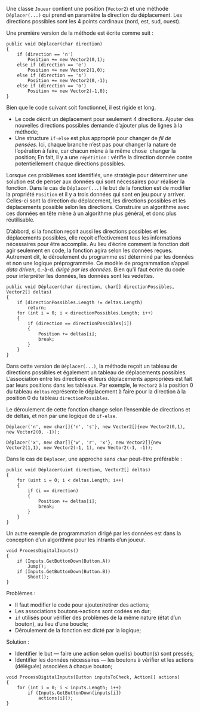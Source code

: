 Une classe `Joueur` contient une position (`Vector2`) et une méthode `Déplacer(...)` qui prend en paramètre la direction du déplacement. Les directions possibles sont les 4 points cardinaux (nord, est, sud, ouest).

Une première version de la méthode est écrite comme suit :

```
public void Déplacer(char direction)
{
	if (direction == 'n')
		Position += new Vector2(0,1);
	else if (direction == 'e') 
		Position += new Vector2(1,0);
	else if (direction == 's') 
		Position += new Vector2(0,-1);
	else if (direction == 'o') 
		Position += new Vector2(-1,0);
}
```

Bien que le code suivant soit fonctionnel, il est rigide et long.

* Le code décrit un déplacement pour seulement 4 directions. Ajouter des nouvelles directions possibles demande d'ajouter plus de lignes à la méthode;
* Une structure `if-else` est plus approprié pour changer de _fil de pensées_. Ici, chaque branche n'est pas pour changer la nature de l'opération à faire, car chacun mène à la même chose ­ changer la position; En fait, il y a une `répétition` : vérifie la direction donnée contre potentiellement chaque directions possibles.

Lorsque ces problèmes sont identifiés, une stratégie pour déterminer une solution est de penser aux données qui sont nécessaires pour réaliser la fonction. Dans le cas de `Déplacer(...)` le but de la fonction est de modifier la propriété `Position` et il y a trois données qui sont en jeu pour y arriver. Celles-ci sont la direction du déplacement, les directions possibles et les déplacements possible selon les directions. Construire un algorithme avec ces données en tête mène à un algorithme plus général, et donc plus réutilisable.

D'abbord, si la fonction reçoit aussi les directions possibles et les déplacements possibles, elle reçoit effectivement tous les informations nécessaires pour être accomplie. Au lieu d'écrire comment la fonction doit agir seulement en code, la fonction agira selon les données reçues. Autrement dit, le déroulement du programme est déterminé par les données et non une logique préprogrammée. Ce modèle de programmation s'appel _data driven_, c.-à-d. _dirigé par les données_. Bien qu'il faut écrire du code pour interpréter les données, les données sont les vedettes.

```
public void Déplacer(char direction, char[] directionPossibles, Vector2[] deltas)
{
	if (directionPossibles.Length != deltas.Length)
		return;
	for (int i = 0; i < directionPossibles.Length; i++)
	{
		if (direction == directionPossibles[i])
		{
			Position += deltas[i];
			break;
		}
	}
}
```

Dans cette version de `Déplacer(...)`, la méthode reçoit un tableau de directions possibles et également un tableau de déplacements possibles. L'association entre les directions et leurs déplacements appropriées est fait par leurs positions dans les tableaux. Par exemple, le `Vector2` à la position 0 du tableau `deltas` représente le déplacement à faire pour la direction à la position 0 du tableau `directionPossibles`.

Le déroulement de cette fonction change selon l'ensemble de directions et de deltas, et non par une logique de `if-else`. 

```
Déplacer('n', new char[]{'n', 's'}, new Vector2[]{new Vector2(0,1), new Vector2(0, -1));
```

```
Déplacer('x', new char[]{'w', 'r', 'x'}, new Vector2[]{new Vector2(1,1), new Vector2(-1, 1), new Vector2(-1, -1));
```

Dans le cas de `Déplacer`, une approche sans `char` peut-être préférable :

```
public void Déplacer(uint direction, Vector2[] deltas)
{
	for (uint i = 0; i < deltas.Length; i++)
	{
		if (i == direction)
		{
			Position += deltas[i];
			break;
		}
	}
}
```

Un autre exemple de programmation dirigé par les données est dans la conception d'un algorithme pour les intrants d'un joueur.

```
void ProcessDigitalInputs()
{
	if (Inputs.GetButtonDown(Button.A))
		Jump();
	if (Inputs.GetButtonDown(Button.B))
		Shoot();
}
```

Problèmes :

* Il faut modifier le code pour ajouter/retirer des actions;
* Les associations boutons→actions sont codées en dur;
* `if` utilisés pour vérifier des problèmes de la même nature (état d'un bouton), au lieu d'une boucle;
* Déroulement de la fonction est dicté par la logique;

Solution :

* Identifier le but — faire une action selon quel(s) boutton(s) sont pressés;
* Identifier les données nécessaires — les boutons à vérifier et les actions (délégués) associées à chaque bouton;
 
```	
void ProcessDigitalInputs(Button inputsToCheck, Action[] actions)
{
	for (int i = 0; i < inputs.Length; i++)	
		if (Inputs.GetButtonDown(inputs[i])
			actions[i]();
}
```
